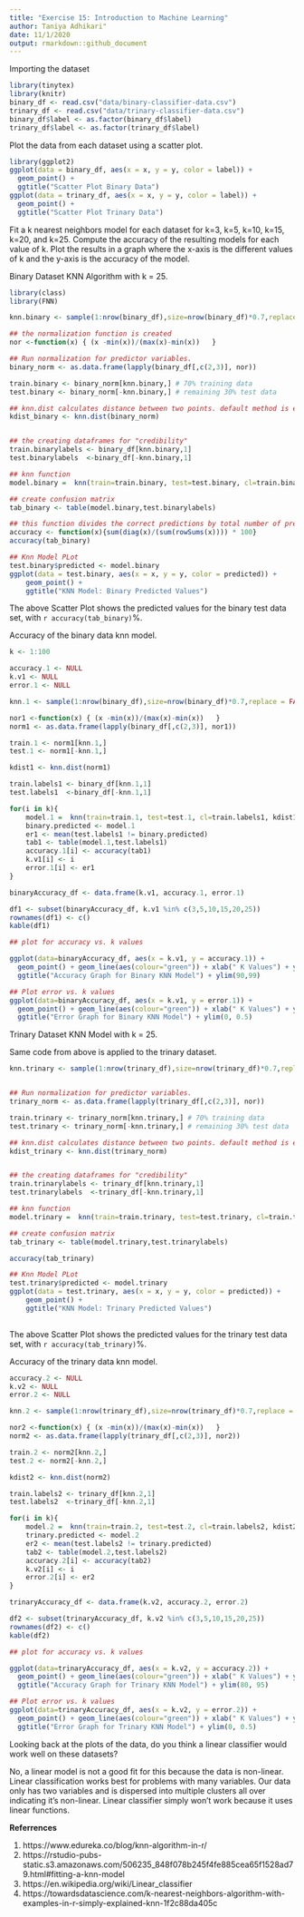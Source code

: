 ```yaml
---
title: "Exercise 15: Introduction to Machine Learning"
author: Taniya Adhikari"
date: 11/1/2020
output: rmarkdown::github_document
---
```


Importing the dataset     
     
     
    
```r
library(tinytex)
library(knitr)
binary_df <- read.csv("data/binary-classifier-data.csv")
trinary_df <- read.csv("data/trinary-classifier-data.csv")
binary_df$label <- as.factor(binary_df$label)
trinary_df$label <- as.factor(trinary_df$label)
```
Plot the data from each dataset using a scatter plot.       
      
       

```r
library(ggplot2)
ggplot(data = binary_df, aes(x = x, y = y, color = label)) + 
  geom_point() + 
  ggtitle("Scatter Plot Binary Data")
ggplot(data = trinary_df, aes(x = x, y = y, color = label)) + 
  geom_point() + 
  ggtitle("Scatter Plot Trinary Data")
```
     
    
Fit a k nearest neighbors model for each dataset for k=3, k=5, k=10, k=15, k=20, and k=25. Compute the accuracy of the resulting models for each value of k. Plot the results in a graph where the x-axis is the different values of k and the y-axis is the accuracy of the model.    
   
Binary Dataset KNN Algorithm with k = 25.    

```r

library(class)
library(FNN)

knn.binary <- sample(1:nrow(binary_df),size=nrow(binary_df)*0.7,replace = FALSE)

## the normalization function is created
nor <-function(x) { (x -min(x))/(max(x)-min(x))   }

## Run normalization for predictor variables.
binary_norm <- as.data.frame(lapply(binary_df[,c(2,3)], nor))

train.binary <- binary_norm[knn.binary,] # 70% training data
test.binary <- binary_norm[-knn.binary,] # remaining 30% test data

## knn.dist calculates distance between two points. default method is euclidean. 
kdist_binary <- knn.dist(binary_norm)


## the creating dataframes for "credibility"
train.binarylabels <- binary_df[knn.binary,1]
test.binarylabels  <-binary_df[-knn.binary,1]

## knn function
model.binary =  knn(train=train.binary, test=test.binary, cl=train.binarylabels, kdist_binary, k=25)

## create confusion matrix
tab_binary <- table(model.binary,test.binarylabels)

## this function divides the correct predictions by total number of predictions that tell us how accurate the model is and multiplied by 100.
accuracy <- function(x){sum(diag(x)/(sum(rowSums(x)))) * 100}
accuracy(tab_binary)

## Knn Model PLot
test.binary$predicted <- model.binary
ggplot(data = test.binary, aes(x = x, y = y, color = predicted)) + 
    geom_point() + 
    ggtitle("KNN Model: Binary Predicted Values")


```

The above Scatter Plot shows the predicted values for the binary test data set, with `r accuracy(tab_binary)`%.    


Accuracy of the binary data knn model.   

```r

k <- 1:100

accuracy.1 <- NULL
k.v1 <- NULL
error.1 <- NULL

knn.1 <- sample(1:nrow(binary_df),size=nrow(binary_df)*0.7,replace = FALSE)

nor1 <-function(x) { (x -min(x))/(max(x)-min(x))   }
norm1 <- as.data.frame(lapply(binary_df[,c(2,3)], nor1))

train.1 <- norm1[knn.1,]
test.1 <- norm1[-knn.1,]

kdist1 <- knn.dist(norm1)

train.labels1 <- binary_df[knn.1,1]
test.labels1  <-binary_df[-knn.1,1]

for(i in k){
    model.1 =  knn(train=train.1, test=test.1, cl=train.labels1, kdist1, k=i)
    binary.predicted <- model.1
    er1 <- mean(test.labels1 != binary.predicted)
    tab1 <- table(model.1,test.labels1)
    accuracy.1[i] <- accuracy(tab1)
    k.v1[i] <- i
    error.1[i] <- er1
}

binaryAccuracy_df <- data.frame(k.v1, accuracy.1, error.1)

df1 <- subset(binaryAccuracy_df, k.v1 %in% c(3,5,10,15,20,25))
rownames(df1) <- c()
kable(df1)

## plot for accuracy vs. k values

ggplot(data=binaryAccuracy_df, aes(x = k.v1, y = accuracy.1)) + 
  geom_point() + geom_line(aes(colour="green")) + xlab(" K Values") + ylab("Accuracy (%)") + 
  ggtitle("Accuracy Graph for Binary KNN Model") + ylim(90,99)

## Plot error vs. k values
ggplot(data=binaryAccuracy_df, aes(x = k.v1, y = error.1)) + 
  geom_point() + geom_line(aes(colour="green")) + xlab(" K Values") + ylab("Error Rate") + 
  ggtitle("Error Graph for Binary KNN Model") + ylim(0, 0.5)
```
   
Trinary Dataset KNN Model with k = 25.   

Same code from above is applied to the trinary dataset.   

```r

knn.trinary <- sample(1:nrow(trinary_df),size=nrow(trinary_df)*0.7,replace = FALSE)


## Run normalization for predictor variables.
trinary_norm <- as.data.frame(lapply(trinary_df[,c(2,3)], nor))

train.trinary <- trinary_norm[knn.trinary,] # 70% training data
test.trinary <- trinary_norm[-knn.trinary,] # remaining 30% test data

## knn.dist calculates distance between two points. default method is euclidean. 
kdist_trinary <- knn.dist(trinary_norm)


## the creating dataframes for "credibility"
train.trinarylabels <- trinary_df[knn.trinary,1]
test.trinarylabels  <-trinary_df[-knn.trinary,1]

## knn function
model.trinary =  knn(train=train.trinary, test=test.trinary, cl=train.trinarylabels, kdist_trinary, k=25)

## create confusion matrix
tab_trinary <- table(model.trinary,test.trinarylabels)

accuracy(tab_trinary)

## Knn Model PLot
test.trinary$predicted <- model.trinary
ggplot(data = test.trinary, aes(x = x, y = y, color = predicted)) + 
    geom_point() + 
    ggtitle("KNN Model: Trinary Predicted Values")
 
```

The above Scatter Plot shows the predicted values for the trinary test data set, with `r accuracy(tab_trinary)`%.     


Accuracy of the trinary data knn model.   

```r

accuracy.2 <- NULL
k.v2 <- NULL
error.2 <- NULL

knn.2 <- sample(1:nrow(trinary_df),size=nrow(trinary_df)*0.7,replace = FALSE)

nor2 <-function(x) { (x -min(x))/(max(x)-min(x))   }
norm2 <- as.data.frame(lapply(trinary_df[,c(2,3)], nor2))

train.2 <- norm2[knn.2,]
test.2 <- norm2[-knn.2,]

kdist2 <- knn.dist(norm2)

train.labels2 <- trinary_df[knn.2,1]
test.labels2  <-trinary_df[-knn.2,1]

for(i in k){
    model.2 =  knn(train=train.2, test=test.2, cl=train.labels2, kdist2, k=i)
    trinary.predicted <- model.2
    er2 <- mean(test.labels2 != trinary.predicted)
    tab2 <- table(model.2,test.labels2)
    accuracy.2[i] <- accuracy(tab2)
    k.v2[i] <- i
    error.2[i] <- er2
}

trinaryAccuracy_df <- data.frame(k.v2, accuracy.2, error.2)

df2 <- subset(trinaryAccuracy_df, k.v2 %in% c(3,5,10,15,20,25))
rownames(df2) <- c()
kable(df2)

## plot for accuracy vs. k values

ggplot(data=trinaryAccuracy_df, aes(x = k.v2, y = accuracy.2)) + 
  geom_point() + geom_line(aes(colour="green")) + xlab(" K Values") + ylab("Accuracy (%)") + 
  ggtitle("Accuracy Graph for Trinary KNN Model") + ylim(80, 95)

## Plot error vs. k values
ggplot(data=trinaryAccuracy_df, aes(x = k.v2, y = error.2)) + 
  geom_point() + geom_line(aes(colour="green")) + xlab(" K Values") + ylab("Error Rate") + 
  ggtitle("Error Graph for Trinary KNN Model") + ylim(0, 0.5)
```    
        
        
       
        
Looking back at the plots of the data, do you think a linear classifier would work well on these datasets?   
     
     
No, a linear model is not a good fit for this because the data is non-linear. Linear classification works best for problems with many variables. Our data only has two variables and is dispersed into multiple clusters all over indicating it's non-linear. Linear classifier simply won't work because it uses linear functions.
    



**Referrences**  
  
1. https://www.edureka.co/blog/knn-algorithm-in-r/
2. https://rstudio-pubs-static.s3.amazonaws.com/506235_848f078b245f4fe885cea65f1528ad79.html#fitting-a-knn-model
3. https://en.wikipedia.org/wiki/Linear_classifier
4. https://towardsdatascience.com/k-nearest-neighbors-algorithm-with-examples-in-r-simply-explained-knn-1f2c88da405c




